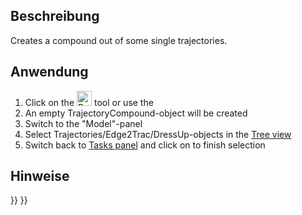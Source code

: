 <languages/>

{{Docnav
|[[Robot_TrajectoryDressUp|Dress-up a trajectory]]
|
|[[Robot_Workbench|Robot]]
|IconL=Robot_TrajectoryDressUp.svg
|IconR=
|IconC=Workbench_Robot.svg
}}

{{GuiCommand/de
|Name=Robot TrajectoryCompound
|Name/de=Robot TrajectoryCompound
|MenuLocation=Robot → TrajectoryCompound
|Workbenches=[[Robot_Workbench/de|Robot]]
}}

<span id="Description"></span>
==Beschreibung==

Creates a compound out of some single trajectories.

<span id="Usage"></span>
==Anwendung==

# Click on the [[Image:Robot_TrajectoryCompound.svg|24px]] tool or use the {{MenuCommand|Robot → TrajectoryCompound}}
# An empty TrajectoryCompound-object will be created
# Switch to the "Model"-panel
# Select Trajectories/Edge2Trac/DressUp-objects in the [[Tree_view|Tree view]]
# Switch back to [[Task_panel|Tasks panel]] and click on {{KEY|OK}} to finish selection

<span id="Notes"></span>
==Hinweise==


{{Docnav
|[[Robot_TrajectoryDressUp|Dress-up a trajectory]]
|
|[[Robot_Workbench|Robot]]
|IconL=Robot_TrajectoryDressUp.svg
|IconR=
|IconC=Workbench_Robot.svg
}}

{{Robot_Tools_navi{{#translation:}}}}
{{Userdocnavi{{#translation:}}}}